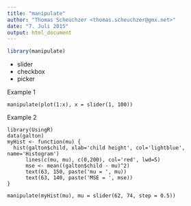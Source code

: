 ```yaml
---
title: "manipulate"
author: "Thomas Scheuchzer <thomas.scheuchzer@gmx.net>"
date: "7. Juli 2015"
output: html_document
---
```


```r
library(manipulate)
```

- slider
- checkbox
- picker

Example 1

```
manipulate(plot(1:x), x = slider(1, 100))
```

Example 2

```
library(UsingR)
data(galton)
myHist <- function(mu) {
  hist(galton$child, xlab='child height', col='lightblue', name='Histogram')
      lines(c(mu, mu), c(0,200), col='red', lwd=5)
      mse <- mean((galton$child - mu)^2)
      text(63, 150, paste('mu = ', mu))
      text(63, 140, paste('MSE = ', mse))  
}

manipulate(myHist(mu), mu = slider(62, 74, step = 0.5))
```
